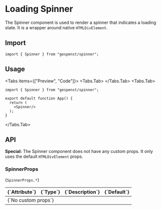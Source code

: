 
# Loading Spinner

The Spinner component is used to render a spinner that indicates a loading
state. It is a wrapper around native `HTMLDivElement`.

## Import

```tsx
import { Spinner } from "gespenst/spinner";
```

## Usage

<Tabs items={["Preview", "Code"]}>
  <Tabs.Tab>
    <Card className="grid">
      <Spinner className="place-self-center"/>
    </Card>
  </Tabs.Tab>
  <Tabs.Tab>
```tsx
import { Spinner } from "gespenst/spinner";

export default function App() {
  return (
    <Spinner/>
  );
}
 ```
  </Tabs.Tab>
</Tabs>

## API

**Special:** The Spinner component does not have any custom props. It only uses
the default `HTMLDivElement` props.

### SpinnerProps

<Text large className="mt-2">{`SpinnerProps.*`}</Text>

<div className="mx-2">
  <Table>
    <THead>
      <TR>
        <TH className="border-transparent">{`Attribute`}</TH>
        <TH className="border-transparent">{`Type`}</TH>
        <TH className="border-transparent">{`Description`}</TH>
        <TH className="border-transparent">{`Default`}</TH>
      </TR>
    </THead>
    <TBody>
      <TR>
        <TD colSpan="4" className="border-transparent">{`No custom props`}</TD>
      </TR>
    </TBody>
  </Table>
</div>

